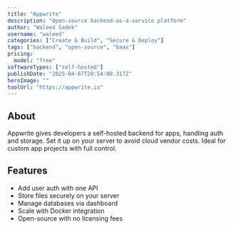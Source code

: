 ---
title: "Appwrite"
description: "Open-source backend-as-a-service platform"
author: "Waleed Sadek"
username: "waleed"
categories: ["Create & Build", "Secure & Deploy"]
tags: ["backend", "open-source", "baas"]
pricing:
  model: "free"
softwareTypes: ["self-hosted"]
publishDate: "2025-04-07T20:54:00.317Z"
heroImage: ""
toolUrl: "https://appwrite.io"
---
## About
Appwrite gives developers a self-hosted backend for apps, handling auth and storage. Set it up on your server to avoid cloud vendor costs. Ideal for custom app projects with full control.

## Features
- Add user auth with one API
- Store files securely on your server
- Manage databases via dashboard
- Scale with Docker integration
- Open-source with no licensing fees